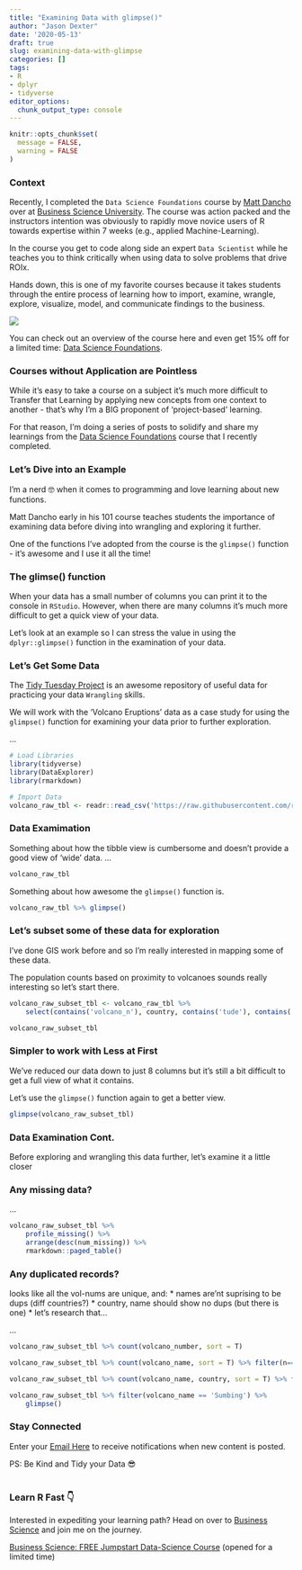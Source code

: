 ```yaml
---
title: "Examining Data with glimpse()"
author: "Jason Dexter"
date: '2020-05-13'
draft: true
slug: examining-data-with-glimpse
categories: []
tags:
- R
- dplyr
- tidyverse
editor_options:
  chunk_output_type: console
---
```




```r
knitr::opts_chunk$set(
  message = FALSE,
  warning = FALSE
)
```


### Context

Recently, I completed the `Data Science Foundations` course by [Matt Dancho](https://www.linkedin.com/in/mattdancho/){target="_blank"} over at [Business Science University](https://www.business-science.io/?affcode=173166_vnvxtqbd){target="_blank"}. The course was action packed and the instructors intention was obviously to rapidly move novice users of R towards expertise within 7 weeks (e.g., applied Machine-Learning).

In the course you get to code along side an expert `Data Scientist` while he teaches you to think critically when using data to solve problems that drive ROIx.

Hands down, this is one of my favorite courses because it takes students through the entire process of learning how to import, examine, wrangle, explore, visualize, model, and communicate findings to the business.

![](/post/2020-05-13-exploring-data-with-glimpse_files/Screen Shot 2020-05-14 at 1.29.34 AM.png)

You can check out an overview of the course here and even get 15% off for a limited time: [Data Science Foundations]().

### Courses without Application are Pointless

While it's easy to take a course on a subject it's much more difficult to Transfer that Learning by applying new concepts from one context to another - that's why I'm a BIG proponent of 'project-based' learning.

For that reason, I'm doing a series of posts to solidify and share my learnings from the [Data Science Foundations](https://university.business-science.io/p/ds4b-101-r-business-analysis-r/?coupon_code=DS4B15&affcode=173166_vnvxtqbd) course that I recently completed.

### Let's Dive into an Example

I'm a nerd 🤓 when it comes to programming and love learning about new functions.

Matt Dancho early in his 101 course teaches students the importance of examining data before diving into wrangling and exploring it further.

One of the functions I've adopted from the course is the `glimpse()` function - it's awesome and I use it all the time!

### The glimse() function

When your data has a small number of columns you can print it to the console in `RStudio`. However, when there are many columns it's much more difficult to get a quick view of your data.

Let's look at an example so I can stress the value in using the `dplyr::glimpse()` function in the examination of your data.

### Let's Get Some Data

The [Tidy Tuesday Project](https://github.com/rfordatascience/tidytuesday){target="_blank"} is an awesome repository of useful data for practicing your data `Wrangling` skills.

We will work with the 'Volcano Eruptions' data as a case study for using the `glimpse()` function for examining your data prior to further exploration.

...

```r
# Load Libraries
library(tidyverse)
library(DataExplorer)
library(rmarkdown)

# Import Data
volcano_raw_tbl <- readr::read_csv('https://raw.githubusercontent.com/rfordatascience/tidytuesday/master/data/2020/2020-05-12/volcano.csv')
```


### Data Examimation

Something about how the tibble view is cumbersome and doesn't provide a good view of 'wide' data.
...

```r
volcano_raw_tbl
```

Something about how awesome the `glimpse()` function is.

```r
volcano_raw_tbl %>% glimpse()
```

### Let's subset some of these data for exploration

I've done GIS work before and so I'm really interested in mapping some of these data.

The population counts based on proximity to volcanoes sounds really interesting so let's start there.

```r
volcano_raw_subset_tbl <- volcano_raw_tbl %>% 
    select(contains('volcano_n'), country, contains('tude'), contains('population'))

volcano_raw_subset_tbl
```

### Simpler to work with Less at First

We've reduced our data down to just 8 columns but it's still a bit difficult to get a full view of what it contains.

Let's use the `glimpse()` function again to get a better view.

```r
glimpse(volcano_raw_subset_tbl)
```


### Data Examination Cont.

Before exploring and wrangling this data further, let's examine it a little closer

### Any missing data?

...

```r
volcano_raw_subset_tbl %>% 
    profile_missing() %>% 
    arrange(desc(num_missing)) %>% 
    rmarkdown::paged_table()
```

### Any duplicated records?

looks like all the vol-nums are unique, and:
* names are'nt suprising to be dups (diff countries?)
* country, name should show no dups (but there is one)
    * let's research that...

...

```r
volcano_raw_subset_tbl %>% count(volcano_number, sort = T)
```


```r
volcano_raw_subset_tbl %>% count(volcano_name, sort = T) %>% filter(n==2)
```

```r
volcano_raw_subset_tbl %>% count(volcano_name, country, sort = T) %>% filter(n==2)
```

```r
volcano_raw_subset_tbl %>% filter(volcano_name == 'Sumbing') %>% 
    glimpse()
```

### Stay Connected

Enter your [Email Here](https://tinyletter.com/dexters-analytics){target="_blank"} to receive notifications when new content is posted.<br/>  

PS: Be Kind and Tidy your Data 😎<br/>
<br/>


### Learn R Fast 👇

Interested in expediting your learning path? Head on over to [Business Science](https://www.business-science.io/?affcode=173166_vnvxtqbd){target="_blank"} and join me on the journey.

[Business Science: FREE Jumpstart Data-Science Course](https://university.business-science.io/p/jumpstart-with-r/?affcode=173166_vnvxtqbd){target="_blank"} (opened for a limited time)


